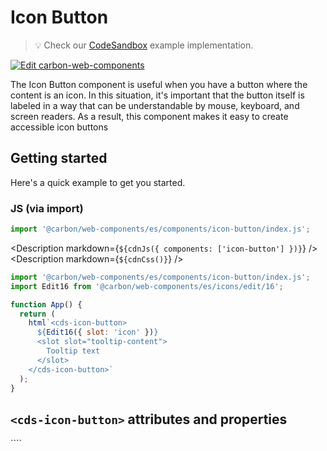
# Icon Button

> 💡 Check our
> [CodeSandbox](https://codesandbox.io/s/github/carbon-design-system/carbon-for-ibm-dotcom/tree/main/packages/carbon-web-components/examples/codesandbox/basic/components/icon-button)
> example implementation.

[![Edit carbon-web-components](https://codesandbox.io/static/img/play-codesandbox.svg)](https://codesandbox.io/s/github/carbon-design-system/carbon-for-ibm-dotcom/tree/main/packages/carbon-web-components/examples/codesandbox/basic/components/icon-button)

The Icon Button component is useful when you have a button where the content is an icon. In this situation, it's important that the button itself is labeled in a way that can be understandable by mouse, keyboard, and screen readers. As a result, this component 
makes it easy to create accessible icon buttons

## Getting started

Here's a quick example to get you started.

### JS (via import)

```javascript
import '@carbon/web-components/es/components/icon-button/index.js';
```

<Description markdown={`${cdnJs({ components: ['icon-button'] })}`} />
<Description markdown={`${cdnCss()}`} />

```javascript
import '@carbon/web-components/es/components/icon-button/index.js';
import Edit16 from '@carbon/web-components/es/icons/edit/16';

function App() {
  return (
    html`<cds-icon-button>
      ${Edit16({ slot: 'icon' })}
      <slot slot="tooltip-content">
        Tooltip text
      </slot>
    </cds-icon-button>`
  );
}

```

## `<cds-icon-button>` attributes and properties

<Props of="cds-icon-button" />
````
